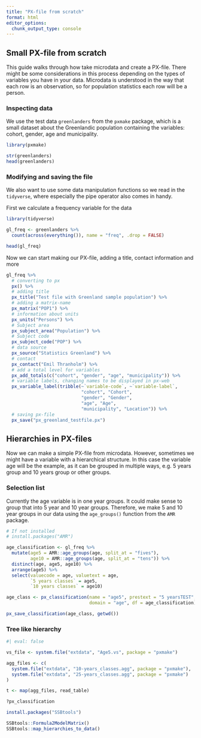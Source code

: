 ```yaml
---
title: "PX-file from scratch"
format: html
editor_options: 
  chunk_output_type: console
---
```


## Small PX-file from scratch

This guide walks through how take microdata and create a PX-file. There might be some considerations in this process depending on the types of variables you have in your data. Microdata is understood in the way that each row is an observation, so for population statistics each row will be a person.

### Inspecting data

We use the test data `greenlanders` from the `pxmake` package, which is a small dataset about the Greenlandic population containing the variables: cohort, gender, age and municipality.

```r
library(pxmake)

str(greenlanders)
head(greenlanders)
```

### Modifying and saving the file

We also want to use some data manipulation functions so we read in the `tidyverse`, where especially the pipe operator also comes in handy.

First we calculate a frequency variable for the data

```r
library(tidyverse)

gl_freq <- greenlanders %>% 
  count(across(everything()), name = "freq", .drop = FALSE)

head(gl_freq)

```

Now we can start making our PX-file, adding a title, contact information and more

```r

gl_freq %>% 
  # converting to px
  px() %>% 
  # adding title
  px_title("Test file with Greenland sample population") %>% 
  # adding a matrix-name
  px_matrix("POP1") %>% 
  # information about units
  px_units("Persons") %>% 
  # Subject area
  px_subject_area("Population") %>% 
  # Subject code
  px_subject_code("POP") %>% 
  # data source
  px_source("Statistics Greenland") %>% 
  # contact 
  px_contact("Emil Thranholm") %>% 
  # add a total level for variables
  px_add_totals(c("cohort", "gender", "age", "municipality")) %>% 
  # variable labels, changing names to be displayed in px-web
  px_variable_label(tribble(~`variable-code`, ~`variable-label`,
                            "cohort", "Cohort",
                            "gender", "Gender",
                            "age", "Age",
                            "municipality", "Location")) %>% 
  # saving px-file
  px_save("px_greenland_testfile.px")


```

## Hierarchies in PX-files

Now we can make a simple PX-file from microdata. However, sometimes we might have a variable with a hierarchical structure. In this case the variable age will be the example, as it can be grouped in multiple ways, e.g. 5 years group and 10 years group or other groups.

### Selection list

Currently the age variable is in one year groups. It could make sense to group that into 5 year and 10 year groups. Therefore, we make 5 and 10 year groups in our data using the `age_groups()` function from the `AMR` package.

```r
# If not installed
# install.packages("AMR")

age_classification <- gl_freq %>% 
  mutate(age5 = AMR::age_groups(age, split_at = "fives"),
         age10 = AMR::age_groups(age, split_at = "tens")) %>% 
  distinct(age, age5, age10) %>% 
  arrange(age5) %>% 
  select(valuecode = age, valuetext = age,
         `5 years classes` = age5,
         `10 years classes` = age10)

age_class <- px_classification(name = "age5", prestext = "5 yearsTEST",
                               domain = "age", df = age_classification)

px_save_classification(age_class, getwd())

```


### Tree like hierarchy


```r
#| eval: false

vs_file <- system.file("extdata", "Age5.vs", package = "pxmake")

agg_files <- c(
  system.file("extdata", "10-years_classes.agg", package = "pxmake"),
  system.file("extdata", "25-years_classes.agg", package = "pxmake")
)

t <- map(agg_files, read_table)

?px_classification

install.packages("SSBtools")

SSBtools::Formula2ModelMatrix()
SSBtools::map_hierarchies_to_data()

```




